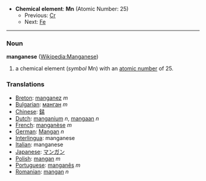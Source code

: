 *'''Chemical element''': '''Mn''' (Atomic Number: 25)
**Previous: [[Chromium|Cr]]
**Next: [[Iron|Fe]]
----
=== Noun ===
'''manganese''' ([[en:Manganese|Wikipedia:Manganese]])

# a chemical element (''symbol'' Mn) with an [[atomic number]] of 25.

===Translations===
*[[Breton]]: [[manganez]] ''m''
*[[Bulgarian]]: [[манган]] ''m''
*[[Chinese]]: [[錳]]
*[[Dutch]]: [[manganium]] ''n'', [[mangaan]] ''n''
*[[French]]: [[manganèse]] ''m''
*[[German]]: [[Mangan]] ''n''
*[[Interlingua]]: manganese
*[[Italian]]: manganese
*[[Japanese]]: [[マンガン]]
*[[Polish]]:  [[mangan]] ''m''
*[[Portuguese]]: [[manganês]] ''m''
*[[Romanian]]: [[mangan]] ''n''
